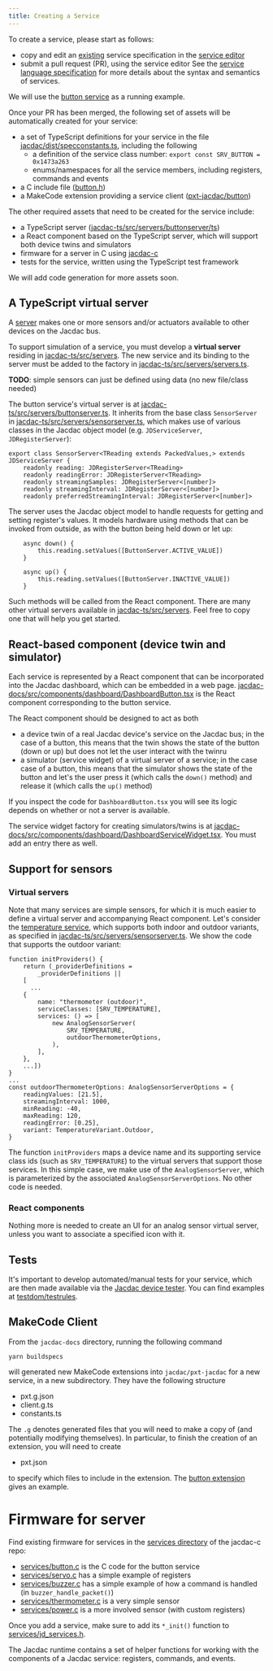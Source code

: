 ```yaml
---
title: Creating a Service
---
```


To create a service, please start as follows: 
- copy and edit an [existing](https://github.com/jacdac/jacdac/tree/main/services)
  service specification in the [service editor](/tools/service-editor/)
- submit a pull request (PR), using the service editor
See the [service language specification](/reference/service-specification/) 
for more details about the syntax and semantics of services. 

We will use the [button service](https://github.com/jacdac/jacdac/tree/main/services/button.md)
as a running example.

Once your PR has been merged, the following set of assets will be automatically created
for your service:
- a set of TypeScript definitions for your service in the file [jacdac/dist/specconstants.ts](https://github.com/jacdac/jacdac/blob/main/dist/specconstants.ts), including the following
  - a definition of the service class number: `export const SRV_BUTTON = 0x1473a263`
  - enums/namespaces for all the service members, including registers, commands and events  
- a C include file ([button.h](https://github.com/jacdac/jacdac/blob/main/dist/c/button.h))
- a MakeCode extension providing a service client ([pxt-jacdac/button](https://github.com/jacdac/pxt-jacdac/tree/master/button))

The other required assets that need to be created for the service include:
- a TypeScript server ([jacdac-ts/src/servers/buttonserver/ts](https://github.com/jacdac/jacdac-ts/blob/main/src/servers/buttonserver.ts))
- a React component based on the TypeScript server, which will support both device twins and simulators
- firmware for a server in C using [jacdac-c](https://github.com/jacdac/jacdac-c)
- tests for the service, written using the TypeScript test framework

We will add code generation for more assets soon.

## A TypeScript virtual server

A [server](/reference/clientserver/)
makes one or more sensors and/or actuators available to other devices on the Jacdac bus. 

To support simulation of a service, you must develop a **virtual server** residing in 
[jacdac-ts/src/servers](https://github.com/jacdac/jacdac-ts/blob/main/src/servers). 
The new service and its binding to the server must be added to the factory in 
[jacdac-ts/src/servers/servers.ts](https://github.com/jacdac/jacdac-ts/blob/main/src/servers/servers.ts).

**TODO**: simple sensors can just be defined using data (no new file/class needed)

The button service's virtual server is at [jacdac-ts/src/servers/buttonserver.ts](https://github.com/jacdac/jacdac-ts/blob/main/src/servers/buttonserver.ts).
It inherits from the base class `SensorServer` in
[jacdac-ts/src/servers/sensorserver.ts](https://github.com/jacdac/jacdac-ts/blob/main/src/servers/sensorserver.ts),
which makes use of various classes in the Jacdac object model (e.g. `JDServiceServer`, `JDRegisterServer`):

```
export class SensorServer<TReading extends PackedValues,> extends JDServiceServer {
    readonly reading: JDRegisterServer<TReading>
    readonly readingError: JDRegisterServer<TReading>
    readonly streamingSamples: JDRegisterServer<[number]>
    readonly streamingInterval: JDRegisterServer<[number]>
    readonly preferredStreamingInterval: JDRegisterServer<[number]>

```

The server uses the Jacdac object model to handle requests
for getting and setting register's values. It models hardware
using methods that can be invoked from outside, as with the button being held down or let up:

```
    async down() {
        this.reading.setValues([ButtonServer.ACTIVE_VALUE])
    }

    async up() {
        this.reading.setValues([ButtonServer.INACTIVE_VALUE])
    }
```

Such methods will be called from the React component. There are many other virtual servers
available in [jacdac-ts/src/servers](https://github.com/jacdac/jacdac-ts/blob/main/src/servers). 
Feel free to copy one that will help you get started.

## React-based component (device twin and simulator)

Each service is represented by a React component that can be incorporated into the Jacdac
dashboard, which can be embedded in a web page. [jacdac-docs/src/components/dashboard/DashboardButton.tsx](https://github.com/jacdac/jacdac-docs/blob/main/src/components/dashboard/DashboardButton.tsx) is the React component
corresponding to the button service.

The React component should be designed to act as both
- a device twin of a real Jacdac device's service on the Jacdac bus; in the case of a button, this means that the twin shows the state of the button (down or up) but does not let the user interact with the twinru
- a simulator (service widget) of a virtual server of a service; in the case case of a button, this means that the simulator shows the state of the button and let's the user press it (which calls the `down()` method) and release it (which calls the `up()` method)

If you inspect the code for `DashboardButton.tsx` you will see its logic
depends on whether or not a server is available.

The service widget factory for creating simulators/twins is at [jacdac-docs/src/components/dashboard/DashboardServiceWidget.tsx](https://github.com/jacdac/jacdac-docs/blob/main/src/components/dashboard/DashboardServiceWidget.tsx). You must add an entry there as well.

## Support for sensors

### Virtual servers

Note that many services are simple sensors, for which it is much easier to define a virtual server
and accompanying React component. Let's consider the [temperature service](https://github.com/jacdac/jacdac/blob/main/services/temperature.md),
which supports both indoor and outdoor variants, as specified in [jacdac-ts/src/servers/sensorserver.ts](https://github.com/jacdac/jacdac-ts/blob/main/src/servers/sensorserver.ts). We show the code that supports the outdoor variant:


```
function initProviders() {
    return (_providerDefinitions =
        _providerDefinitions ||
    [
      ...
    {
        name: "thermometer (outdoor)",
        serviceClasses: [SRV_TEMPERATURE],
        services: () => [
            new AnalogSensorServer(
                SRV_TEMPERATURE,
                outdoorThermometerOptions,
            ),
        ],
    },
    ...])
}
...
const outdoorThermometerOptions: AnalogSensorServerOptions = {
    readingValues: [21.5],
    streamingInterval: 1000,
    minReading: -40,
    maxReading: 120,
    readingError: [0.25],
    variant: TemperatureVariant.Outdoor,
}
```

The function `initProviders` maps a device name and its supporting service class ids (such as `SRV_TEMPERATURE`) to
the virtual servers that support those services. In this simple case, we make use of the `AnalogSensorServer`, 
which is parameterized by the associated `AnalogSensorServerOptions`. No other code is needed.

### React components

Nothing more is needed to create an UI for an analog sensor virtual server, unless you want to associate a specified
icon with it. 

## Tests

It's important to develop automated/manual tests for your service, which
are then made available via the [Jacdac device tester](https://jacdac.github.io/jacdac-docs/tools/device-tester/). You can find examples at [testdom/testrules](https://github.com/jacdac/jacdac-ts/blob/main/src/testdom/testrules.ts).

## MakeCode Client

From the `jacdac-docs` directory, running the following command

```
yarn buildspecs
```

will generated new MakeCode extensions into `jacdac/pxt-jacdac` for a new service, in a new subdirectory. They have the following structure
- pxt.g.json
- client.g.ts
- constants.ts

The `.g` denotes generated files that you will need to make a copy of (and potentially modifying themselves). In particular,
to finish the creation of an extension, you will need to create
- pxt.json

to specify which files to include in the extension. The [button extension](https://github.com/jacdac/pxt-jacdac/tree/master/button)
gives an example.


# Firmware for server

Find existing firmware for services 
in the [services directory](https://github.com/jacdac/jacdac-c/tree/main/services)
of the jacdac-c repo:
* [services/button.c](https://github.com/jacdac/jacdac-c/tree/main/services/button.c) is the C code for the button service
* [services/servo.c](https://github.com/jacdac/jacdac-c/tree/main/services/servo.c) has a simple example of registers
* [services/buzzer.c](https://github.com/jacdac/jacdac-c/tree/main/services/buzzer.c) has a simple example of how a command is handled (in `buzzer_handle_packet()`)
* [services/thermometer.c](https://github.com/jacdac/jacdac-c/tree/main/services/thermometer.c) is a very simple sensor
* [services/power.c](https://github.com/jacdac/jacdac-c/tree/main/services/power.c) is a more involved sensor (with custom registers)

Once you add a service, make sure to add its `*_init()` function to 
[services/jd_services.h](https://github.com/jacdac/jacdac-c/tree/main/services/jd_services.h).

The Jacdac runtime contains a set of helper functions for working with the
components of a Jacdac service: registers, commands, and events.
